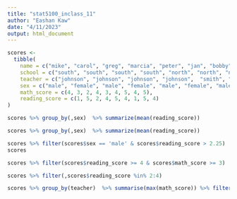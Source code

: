 ```yaml
---
title: "stat5100_inclass_11"
author: "Eashan Kaw"
date: "4/11/2023"
output: html_document
---
```


```r
scores <- 
  tibble(
    name = c("mike", "carol", "greg", "marcia", "peter", "jan", "bobby", "cindy", "alice"),
    school = c("south", "south", "south", "south", "north", "north", "north", "south", "south"),
    teacher = c("johnson", "johnson", "johnson", "johnson",  "smith", "smith", "smith", "perry", "perry"),
    sex = c("male", "female", "male", "female", "male", "female", "male", "female", "female"),
    math_score = c(4, 3, 2, 4, 3, 4, 5, 4, 5),
    reading_score = c(1, 5, 2, 4, 5, 4, 1, 5, 4)
)

```


```r

scores %>% group_by(,sex)  %>% summarize(mean(reading_score))
```

```r

scores %>% group_by(,sex)  %>% summarize(mean(reading_score))
```

```r
scores %>% filter(scores$sex == 'male' & scores$reading_score > 2.25)
scores
```


```r
scores %>% filter(scores$reading_score >= 4 & scores$math_score >= 3)
```


```r
scores %>% filter(,scores$reading_score %in% 2:4)
```

```r
scores %>% group_by(teacher)  %>% summarise(max(math_score)) %>% filter(max(math_score) == 5)
```
